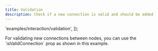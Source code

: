 ```yaml
---
title: Validation
description: Check if a new connection is valid and should be added
---
```



  'examples/interaction/validation',
]);

<ExampleLayout>
For validating new connections between nodes, you can use the `isValidConnection` prop as shown in this example.

<RemoteCodeViewer route="examples/interaction/validation" framework="svelte" />

</ExampleLayout>

